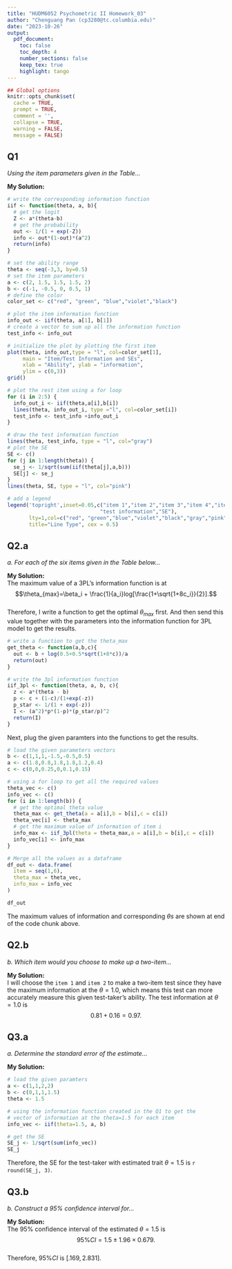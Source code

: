 ```yaml
---
title: "HUDM6052 Psychometric II Homework_03"
author: "Chenguang Pan (cp3280@tc.columbia.edu)"
date: "2023-10-26"
output:
  pdf_document:
    toc: false
    toc_depth: 4
    number_sections: false
    keep_tex: true
    highlight: tango
---
```

```{=latex}
\setcounter{tocdepth}{4}
\tableofcontents
```
```r
## Global options
knitr::opts_chunk$set(
  cache = TRUE,
  prompt = TRUE,
  comment = '',
  collapse = TRUE,
  warning = FALSE,
  message = FALSE)
```   

## Q1  

*Using the item parameters given in the Table...*  

**My Solution:**  

```r
# write the corresponding information function
iif <- function(theta, a, b){
  # get the logit
  Z <- a*(theta-b)
  # get the probability
  out <- 1/(1 + exp(-Z))
  info <- out*(1-out)*(a^2)
  return(info)
}

# set the ability range
theta <- seq(-3,3, by=0.5)
# set the item parameters
a <- c(2, 1.5, 1.5, 1.5, 2)
b <- c(-1, -0.5, 0, 0.5, 1)
# define the color
color_set <- c("red", "green", "blue","violet","black")

# plot the item information function
info_out <- iif(theta, a[1], b[1])
# create a vector to sum up all the information function
test_info <- info_out

# initialize the plot by plotting the first item
plot(theta, info_out,type = "l", col=color_set[1],
     main = "Item/Test Information and SEs",
     xlab = "Ability", ylab = "information",
     ylim = c(0,3))
grid()

# plot the rest item using a for loop
for (i in 2:5) {
  info_out_i <- iif(theta,a[i],b[i])
  lines(theta, info_out_i, type ="l", col=color_set[i])
  test_info <- test_info +info_out_i
}

# draw the test information function
lines(theta, test_info, type = "l", col="gray")
# plot the SE 
SE <- c()
for (j in 1:length(theta)) {
  se_j <- 1/sqrt(sum(iif(theta[j],a,b)))
  SE[j] <- se_j
}
lines(theta, SE, type = "l", col="pink")

# add a legend
legend('topright',inset=0.05,c("item 1","item 2","item 3","item 4","item 5",
                              "test information","SE"),
       lty=1,col=c("red", "green","blue","violet","black","gray","pink"),
       title="Line Type", cex = 0.5)
```  

  
  
## Q2.a  

*a. For each of the six items given in the Table below...*  

**My Solution:**  
The maximum value of a 3PL's information function is at $$\theta_{max}=\beta_i + \frac{1}{a_i}log[\frac{1+\sqrt{1+8c_i}}{2}].$$  
Therefore, I write a function to get the optimal $\theta_{max}$ first. And then send this value together with the parameters into the information function for 3PL model to get the results.
```r
# write a function to get the theta_max
get_theta <- function(a,b,c){
  out <- b + log(0.5+0.5*sqrt(1+8*c))/a
  return(out)
}

# write the 3pl information function
iif_3pl <- function(theta, a, b, c){
  z <- a*(theta - b)
  p <- c + (1-c)/(1+exp(-z))
  p_star <- 1/(1 + exp(-z))
  I <- (a^2)*p*(1-p)*(p_star/p)^2
  return(I)
}
```  
Next, plug the given paramters into the functions to get the results.
```r
# load the given parameters vectors
b <- c(1,1,1,-1.5,-0.5,0.5)
a <- c(1.8,0.8,1.8,1.8,1.2,0.4)
c <- c(0,0,0.25,0,0.1,0.15)

# using a for loop to get all the required values
theta_vec <- c()
info_vec <- c()
for (i in 1:length(b)) {
  # get the optimal theta value
  theta_max <- get_theta(a = a[i],b = b[i],c = c[i])
  theta_vec[i] <- theta_max
  # get the maximum value of information of item i
  info_max <- iif_3pl(theta = theta_max,a = a[i],b = b[i],c = c[i])
  info_vec[i] <- info_max
}

# Merge all the values as a dataframe
df_out <- data.frame(
  item = seq(1,6),
  theta_max = theta_vec,
  info_max = info_vec
)

df_out
```  
The maximum values of information and corresponding $\theta s$ are shown at end of the code chunk above.  


## Q2.b  

*b. Which item would you choose to make up a two-item...*  

**My Solution:**  
I will choose the `item 1` and `item 2` to make a two-item test since they have the maximum information at the $\theta = 1.0$, which means this test can more accurately measure this given test-taker's ability. The test information at $\theta = 1.0$ is $$0.81+0.16=0.97.$$  

## Q3.a  

*a. Determine the standard error of the estimate...*  

**My Solution:**  
```r
# load the given paramters
a <- c(1,1,2,2)
b <- c(0,1,1,1.5)
theta <- 1.5

# using the information function created in the Q1 to get the 
# vector of information at the theta=1.5 for each item
info_vec <- iif(theta=1.5, a, b)

# get the SE
SE_j <- 1/sqrt(sum(info_vec))
SE_j
```  
Therefore, the SE for the test-taker with estimated trait $\theta=1.5$ is `r round(SE_j, 3)`.  
  
## Q3.b  

*b. Construct a 95% confidence interval for...*  

**My Solution:**  
The 95% confidence interval of the estimated $\theta=1.5$ is 
$$95\%CI = 1.5\pm 1.96\times 0.679.$$  
Therefore, $95\%CI$ is $[.169, 2.831].$  



